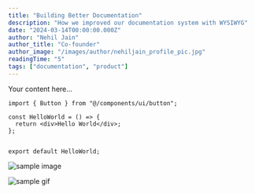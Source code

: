 ```yaml
---
title: "Building Better Documentation"
description: "How we improved our documentation system with WYSIWYG"
date: "2024-03-14T00:00:00.000Z"
author: "Nehil Jain"
author_title: "Co-founder"
author_image: "/images/author/nehiljain_profile_pic.jpg"
readingTime: "5"
tags: ["documentation", "product"]
---
```


Your content here... 

```tsx
import { Button } from "@/components/ui/button";

const HelloWorld = () => {
  return <div>Hello World</div>;
};


export default HelloWorld;
```


![sample image](/images/blog/example.png)



<div className="flex justify-center">
  <img src="/images/sample-gif.gif" alt="sample gif" className="max-w-full" />
</div>

